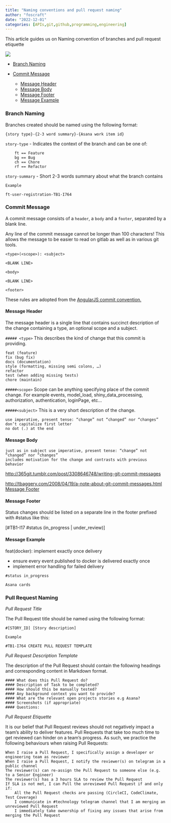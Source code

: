 ```yaml
---
title: "Naming conventions and pull request naming"
author: "foscraft"
date: "2022-12-01"
categories: [APIs,git,github,programming,engineering]
---
```


This article guides us on Naming convention of branches and pull request etiquette

![](best.png)

- [Branch Naming](#branch-naming)

- [Commit Message](#commit-message)

  - [Message Header](#message-header)
  - [Message Body](#message-body)
  - [Message Footer](#message-footer)
  - [Message Example](#message-example)


### Branch Naming

Branches created should be named using the following format:

`{story type}-{2-3 word summary}-{Asana work item id}`

`story-type` - Indicates the context of the branch and can be one of:

```
    ft == Feature
    bg == Bug
    ch == Chore
    rf == Refactor
```

`story-summary` - Short 2-3 words summary about what the branch contains

`Example`

`ft-user-registration-TB1-I764`


### Commit Message

A commit message consists of a `header`, a `body` and a `footer`, separated by a blank line.

Any line of the commit message cannot be longer than 100 characters! This allows the message to be easier to read on gitlab as well as in various git tools.


`<type>(<scope>): <subject>`

`<BLANK LINE>`

`<body>`

`<BLANK LINE>`

`<footer>`

These rules are adopted from the [AngularJS commit convention.](https://docs.google.com/document/d/1QrDFcIiPjSLDn3EL15IJygNPiHORgU1_OOAqWjiDU5Y/edit)

#### Message Header

The message header is a single line that contains succinct description of the change containing a type, an optional scope and a subject.

`##### <type>` This describes the kind of change that this commit is providing.

    feat (feature)
    fix (bug fix)
    docs (documentation)
    style (formatting, missing semi colons, …)
    refactor
    test (when adding missing tests)
    chore (maintain)

`#####<scope>` Scope can be anything specifying place of the commit change. For example events, model_load, shiny_data_processing, authorization, authentication, loginPage, etc...

`#####<subject>` This is a very short description of the change.

    use imperative, present tense: “change” not “changed” nor “changes”
    don’t capitalize first letter
    no dot (.) at the end

#### Message Body

    just as in subject use imperative, present tense: “change” not “changed” nor “changes”
    includes motivation for the change and contrasts with previous behavior

[http://365git.tumblr.com/post/3308646748/writing-git-commit-messages](http://365git.tumblr.com/post/3308646748/writing-git-commit-messages)

[http://tbaggery.com/2008/04/19/a-note-about-git-commit-messages.html
Message Footer](http://tbaggery.com/2008/04/19/a-note-about-git-commit-messages.html)

#### Message Footer

Status changes should be listed on a separate line in the footer prefixed with #status <status-name> like this:

[#TB1-I17 #status (in_progress | under_review)]

#### Message Example

feat(docker): implement exactly once delivery

- ensure every event published to docker is delivered exactly once
- implement error handling for failed delivery

`#status in_progress`

`Asana cards`


### Pull Request Naming

*Pull Request Title*

The Pull Request title should be named using the following format:

`#[STORY_ID] [Story description]`

`Example`

`#TB1-I764 CREATE PULL REQUEST TEMPLATE`


*Pull Request Description Template*

The description of the Pull Request should contain the following headings and corresponding content in Markdown format.

```
#### What does this Pull Request do?
#### Description of Task to be completed?
#### How should this be manually tested?
#### Any background context you want to provide?
#### What are the relevant open projects stories e.g Asana?
#### Screenshots (if appropriate)
#### Questions:
```



*Pull Request Etiquette*

It is our belief that Pull Request reviews should not negatively impact a team’s ability to deliver features. Pull Requests that take too much time to get reviewed can hinder on a team’s progress. As such, we practice the following behaviours when raising Pull Requests:

    When I raise a Pull Request, I specifically assign a developer or engineering team as reviewer
    When I raise a Pull Request, I notify the reviewer(s) on telegram in a public channel
    The reviewer(s) can re-assign the Pull Request to someone else (e.g. to a Senior Engineer)
    The reviewer(s) has a 3 hours SLA to review the Pull Request
    If SLA is not met, I can Pull the unreviewed Pull Request if and only if:
        All the Pull Request checks are passing (CircleCI, CodeClimate, Test Coverage)
        I communicate in #technology telegram channel that I am merging an unreviewed Pull Request
        I immediately take ownership of fixing any issues that arise from merging the Pull Request